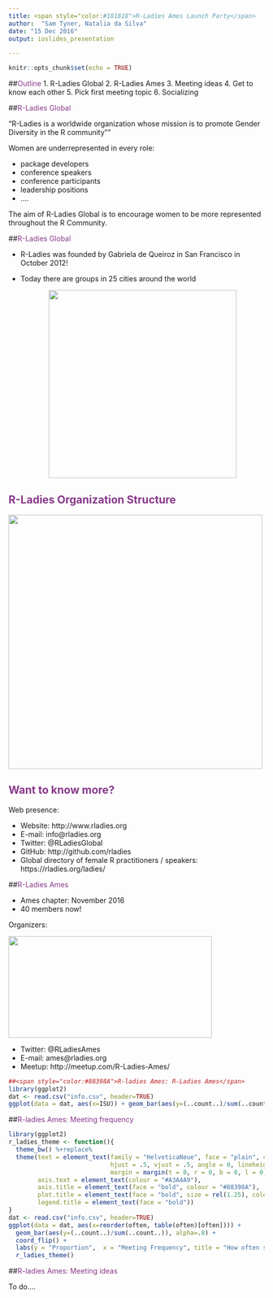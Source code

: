 ```yaml
---
title: <span style="color:#181818">R-Ladies Ames Launch Party</span>
author:  "Sam Tyner, Natalia da Silva"
date: "15 Dec 2016"
output: ioslides_presentation

---
```


 <style>
 .title-slide {
     background-image: url(imgs/R-LadiesGlobal_banner.png);
     background-repeat: no-repeat;
        background-size: 400px, 300px;
   }
   </style>

```r
knitr::opts_chunk$set(echo = TRUE)
```



##<span style="color:#88398A">Outline</span> 
1. R-Ladies Global
2. R-Ladies Ames
3. Meeting ideas
4. Get to know each other
5. Pick first meeting topic
6. Socializing

##<span style="color:#88398A">R-Ladies Global</span> 

"R-Ladies is a worldwide organization whose mission is to promote Gender Diversity in the R community""

Women are underrepresented in every role:

* package developers
* conference speakers
* conference participants
* leadership positions
* ....

The aim of R-Ladies Global is to encourage women to be more represented throughout the R Community. 


##<span style="color:#88398A">R-Ladies Global</span> 

* R-Ladies was founded by Gabriela de Queiroz in San Francisco in October 2012!

* Today there are groups in 25 cities around the world
<center>
<img src="imgs/map.png" height="370px"/>

</center>

## <span style="color:#88398A">R-Ladies Organization Structure</span>

<img src="imgs/structure.png" height="500px"/>


## <span style="color:#88398A">Want to know more?</span>

Web presence:

* Website: http://www.rladies.org
* E-mail: info@rladies.org
* Twitter: @RLadiesGlobal
* GitHub: http://github.com/rladies
* Global directory of female R practitioners / speakers: https://rladies.org/ladies/




##<span style="color:#88398A">R-Ladies Ames</span> 


* Ames chapter: November 2016 
* 40 members now!

Organizers:

<img src="imgs/orga.png" height="200px" width="400px"/> 



* Twitter: @RLadiesAmes 
* E-mail: ames@rladies.org
* Meetup: http://meetup.com/R-Ladies-Ames/


```r
##<span style="color:#88398A">R-ladies Ames: R-Ladies Ames</span> 
library(ggplot2)
dat <- read.csv("info.csv", header=TRUE)
ggplot(data = dat, aes(x=ISU)) + geom_bar(aes(y=(..count..)/sum(..count..)))  + labs(y = "Proportion",  x = "ISU")

```

##<span style="color:#88398A">R-ladies Ames: Meeting frequency</span> 

```r
library(ggplot2)
r_ladies_theme <- function(){
  theme_bw() %+replace% 
  theme(text = element_text(family = "HelveticaNeue", face = "plain", colour = 'black', size = 10,
                            hjust = .5, vjust = .5, angle = 0, lineheight = 1.1, 
                            margin = margin(t = 0, r = 0, b = 0, l = 0, unit = "pt"), debug= FALSE), 
        axis.text = element_text(colour = "#A3A4A9"), 
        axis.title = element_text(face = "bold", colour = "#88398A"), 
        plot.title = element_text(face = "bold", size = rel(1.25), colour = "#88398A", margin = margin(t = 0, r = 0, b = 6.6, l = 0, unit = "pt")),
        legend.title = element_text(face = "bold"))
}
dat <- read.csv("info.csv", header=TRUE)
ggplot(data = dat, aes(x=reorder(often, table(often)[often]))) +
  geom_bar(aes(y=(..count..)/sum(..count..)), alpha=.8) + 
  coord_flip() + 
  labs(y = "Proportion",  x = "Meeting Frequency", title = "How often should we meet?") +
  r_ladies_theme()
```


##<span style="color:#88398A">R-ladies Ames: Meeting ideas</span> 

To do....
